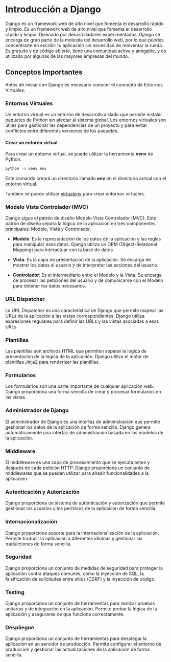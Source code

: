 # Introducción a Django

Django es un framework web de alto nivel que fomenta el desarrollo rápido y limpio. Es un framework web de alto nivel que fomenta el desarrollo rápido y limpio. Diseñado por desarrolladores experimentados, Django se encarga de gran parte de la molestia del desarrollo web, por lo que puedes concentrarte en escribir tu aplicación sin necesidad de reinventar la rueda. Es gratuito y de código abierto, tiene una comunidad activa y amigable, y es utilizado por algunas de las mayores empresas del mundo.

## Conceptos Importantes

::: callout-tip
Antes de iniciar con Django es necesario conocer el concepto de Entornos Virtuales.
:::

### Entornos Virtuales

Un entorno virtual es un entorno de desarrollo aislado que permite instalar paquetes de Python sin afectar al sistema global. Los entornos virtuales son útiles para gestionar las dependencias de un proyecto y para evitar conflictos entre diferentes versiones de los paquetes.

#### Crear un entorno virtual

Para crear un entorno virtual, se puede utilizar la herramienta **venv** de Python.

``` bash
python -m venv env
```

Este comando creará un directorio llamado **env** en el directorio actual con el entorno virtual.

::: callout-tip
Tambien se puede utilizar [virtualenv](https://pypi.org/project/virtualenv/) para crear entornos virtuales.
:::

### Modelo Vista Controlador (MVC)

Django sigue el patrón de diseño Modelo Vista Controlador (MVC). Este patrón de diseño separa la lógica de la aplicación en tres componentes principales: Modelo, Vista y Controlador.

-   **Modelo**: Es la representación de los datos de la aplicación y las reglas para manipular esos datos. Django utiliza un ORM (Object-Relational Mapping) para interactuar con la base de datos.

-   **Vista**: Es la capa de presentación de la aplicación. Se encarga de mostrar los datos al usuario y de interpretar las acciones del usuario.

-   **Controlador**: Es el intermediario entre el Modelo y la Vista. Se encarga de procesar las peticiones del usuario y de comunicarse con el Modelo para obtener los datos necesarios.

### URL Dispatcher

La URL Dispatcher es una característica de Django que permite mapear las URLs de la aplicación a las vistas correspondientes. Django utiliza expresiones regulares para definir las URLs y las vistas asociadas a esas URLs.

### Plantillas

Las plantillas son archivos HTML que permiten separar la lógica de presentación de la lógica de la aplicación. Django utiliza el motor de plantillas Jinja2 para renderizar las plantillas.

### Formularios

Los formularios son una parte importante de cualquier aplicación web. Django proporciona una forma sencilla de crear y procesar formularios en las vistas.

### Administrador de Django

El administrador de Django es una interfaz de administración que permite gestionar los datos de la aplicación de forma sencilla. Django genera automáticamente una interfaz de administración basada en los modelos de la aplicación.

### Middleware

El middleware es una capa de procesamiento que se ejecuta antes y después de cada petición HTTP. Django proporciona un conjunto de middlewares que se pueden utilizar para añadir funcionalidades a la aplicación.

### Autenticación y Autorización

Django proporciona un sistema de autenticación y autorización que permite gestionar los usuarios y los permisos de la aplicación de forma sencilla.

### Internacionalización

Django proporciona soporte para la internacionalización de la aplicación. Permite traducir la aplicación a diferentes idiomas y gestionar las traducciones de forma sencilla.

### Seguridad

Django proporciona un conjunto de medidas de seguridad para proteger la aplicación contra ataques comunes, como la inyección de SQL, la falsificación de solicitudes entre sitios (CSRF) y la inyección de código.

### Testing

Django proporciona un conjunto de herramientas para realizar pruebas unitarias y de integración en la aplicación. Permite probar la lógica de la aplicación y asegurarse de que funciona correctamente.

### Despliegue

Django proporciona un conjunto de herramientas para desplegar la aplicación en un servidor de producción. Permite configurar el entorno de producción y gestionar las actualizaciones de la aplicación de forma sencilla.